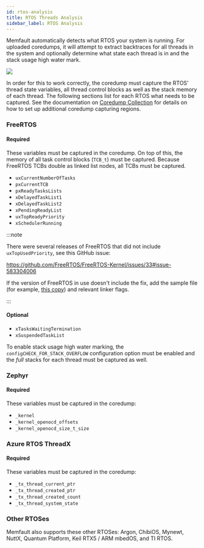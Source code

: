 ```yaml
---
id: rtos-analysis
title: RTOS Threads Analysis
sidebar_label: RTOS Analysis
---
```


Memfault automatically detects what RTOS your system is running. For uploaded
coredumps, it will attempt to extract backtraces for all threads in the system
and optionally determine what state each thread is in and the stack usage high
water mark.

![](/img/docs/mcu/threads-with-popover-min.png)

In order for this to work correctly, the coredump must capture the RTOS' thread
state variables, all thread control blocks as well as the stack memory of each
thread. The following sections list for each RTOS what needs to be captured. See
the documentation on [Coredump Collection](/docs/mcu/coredumps) for details on
how to set up additional coredump capturing regions.

### FreeRTOS

#### Required

These variables must be captured in the coredump. On top of this, the memory of
all task control blocks (`TCB_t`) must be captured. Because FreeRTOS TCBs double
as linked list nodes, all TCBs must be captured.

- `uxCurrentNumberOfTasks`
- `pxCurrentTCB`
- `pxReadyTasksLists`
- `xDelayedTaskList1`
- `xDelayedTaskList2`
- `xPendingReadyList`
- `uxTopReadyPriority`
- `xSchedulerRunning`

:::note

There were several releases of FreeRTOS that did not include
`uxTopUsedPriority`, see this GitHub issue:

https://github.com/FreeRTOS/FreeRTOS-Kernel/issues/33#issue-583304006

If the version of FreeRTOS in use doesn't include the fix, add the sample file
(for example,
[this copy](https://github.com/arduino/OpenOCD/blob/c404ff5d3a2ec568daa106455845dd403b08dab4/contrib/rtos-helpers/FreeRTOS-openocd.c))
and relevant linker flags.

:::

#### Optional

- `xTasksWaitingTermination`
- `xSuspendedTaskList`

To enable stack usage high water marking, the `configCHECK_FOR_STACK_OVERFLOW`
configuration option must be enabled and the _full_ stacks for each thread must
be captured as well.

### Zephyr

#### Required

These variables must be captured in the coredump:

- `_kernel`
- `_kernel_openocd_offsets`
- `_kernel_openocd_size_t_size`

### Azure RTOS ThreadX

#### Required

These variables must be captured in the coredump:

- `_tx_thread_current_ptr`
- `_tx_thread_created_ptr`
- `_tx_thread_created_count`
- `_tx_thread_system_state`

### Other RTOSes

Memfault also supports these other RTOSes: Argon, ChibiOS, Mynewt, NuttX,
Quantum Platform, Keil RTX5 / ARM mbedOS, and TI RTOS.
